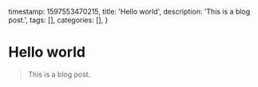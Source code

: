   timestamp: 1597553470215,
  title: 'Hello world',
  description: 'This is a blog post.',
  tags: [],
  categories: [],
}

# Hello world

> This is a blog post.
